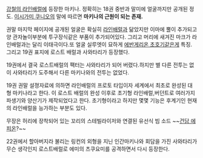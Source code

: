 [[강철의 라인배럴]]에 등장한 마키나. 정확히는 18권 중반과 말미에 얼굴까지만 공개된 정도. [[이시가미 쿠니오]]의 말에 따르면 '''마키나의 근원이 되는 존재.''' 

권말 마지막 페이지에 공개된 얼굴은 확실히 [[라인배럴]]과 닮았지만 이마에 뿔이 추가되고 양 관자놀이부분에 투구장식같은 부품이 추가되어있다. 그리고 머리에 새겨진 마크가 라인배럴과는 달리 이태극이다.또 얼굴 실루엣이 묘하게 [[에반게리온 초호기]]같은게 특징. 그리고 19권 표지에 로스트 배럴과 사와타리가 등장했다.

19권에서 결국 로스트배럴의 팩터는 사와타리가 되어 버렸다.하지만 별 다른 전투는 없이 사와타리가 도주해서 다른 마키나와의 전투는 없었다.

19권 권말 설졍자료에 의하면 라인배럴의 프로토 타입이자 세계에서 최초로 완성된 대형 마키나라고 한다. 이 로스트 배럴의 완성 이후로 초기형 라인배럴,버던트로 여러가지 파생기와 양산기가 제작되었다고 한다. 초기형이라고 하지만 몇몇 기능은 후계기인 현재의 라인배럴을 능가하는 부분도 있다.

무장은 허리에 장착되어 있는 꼬리의 스테빌라이저와 연결된 유선식 빔 소드 ~~[[건담 에피온]]?~~ 

22권에서 할아버지라 불리는 링컨의 외형을 지닌 인간마키나와 회담을 가진 사와타리가 무슨 생각인지 로스트배럴로 에미의 츠쿠요미를 공격하면서 다시 등장한다.
